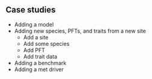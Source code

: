 ## Case studies

- Adding a model
- Adding new species, PFTs, and traits from a new site
    - Add a site
    - Add some species
    - Add PFT
    - Add trait data
- Adding a benchmark
- Adding a met driver
